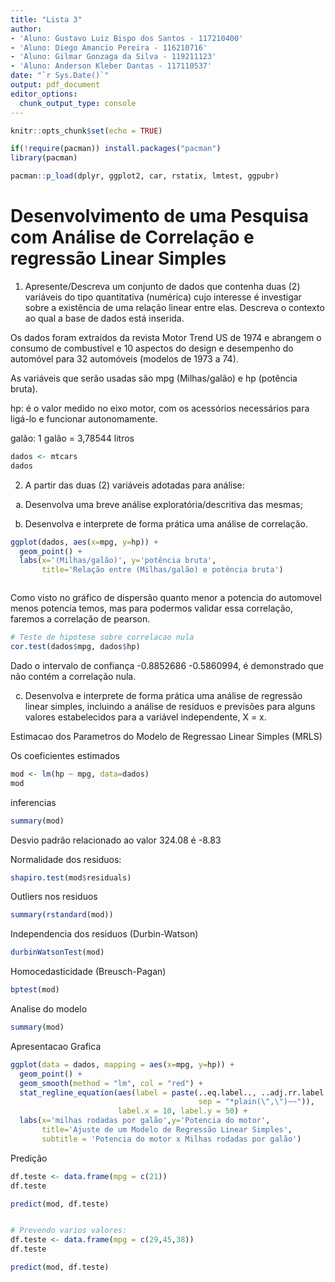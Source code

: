 ```yaml
---
title: "Lista 3"
author: 
- 'Aluno: Gustavo Luiz Bispo dos Santos - 117210400'
- 'Aluno: Diego Amancio Pereira - 116210716'
- 'Aluno: Gilmar Gonzaga da Silva - 119211123'
- 'Aluno: Anderson Kleber Dantas - 117110537'
date: "`r Sys.Date()`"
output: pdf_document
editor_options: 
  chunk_output_type: console
---
```


```r
knitr::opts_chunk$set(echo = TRUE)

if(!require(pacman)) install.packages("pacman")
library(pacman)

pacman::p_load(dplyr, ggplot2, car, rstatix, lmtest, ggpubr)

```

# Desenvolvimento de uma Pesquisa com Análise de Correlação e regressão Linear Simples

1) Apresente/Descreva um conjunto de dados que contenha duas (2) variáveis do tipo quantitativa (numérica) cujo interesse é investigar sobre a existência de uma relação linear entre elas. Descreva o contexto ao qual a base de dados está inserida.

Os dados foram extraídos da revista Motor Trend US de 1974 e abrangem o consumo de combustível e 10 aspectos do design e desempenho do automóvel para 32 automóveis (modelos de 1973 a 74).

As variáveis que serão usadas são mpg (Milhas/galão) e hp (potência bruta).

hp:  é o valor medido no eixo motor, com os acessórios necessários para ligá-lo e funcionar autonomamente. 

galão: 1 galão  = 3,78544 litros

```r
dados <- mtcars
dados
```

2) A partir das duas (2) variáveis adotadas para análise:

a) Desenvolva uma breve análise exploratória/descritiva das mesmas;

b) Desenvolva e interprete de forma prática uma análise de correlação.

```r
 

ggplot(dados, aes(x=mpg, y=hp)) +
  geom_point() +
  labs(x='(Milhas/galão)', y='potência bruta', 
       title='Relação entre (Milhas/galão) e potência bruta')



```

Como visto no gráfico de dispersão quanto menor a potencia do automovel menos potencia temos, mas para podermos validar essa correlação, faremos a correlação de pearson.

```r

# Teste de hipotese sobre correlacao nula
cor.test(dados$mpg, dados$hp)

```

Dado o intervalo de confiança -0.8852686 -0.5860994, é demonstrado que não contém a correlação nula.

c) Desenvolva e interprete de forma prática uma análise de regressão linear simples,
incluindo a análise de resíduos e previsões para alguns valores estabelecidos para a
variável independente, X = x.

Estimacao dos Parametros do Modelo de Regressao Linear Simples (MRLS) 

Os coeficientes estimados
```r



mod <- lm(hp ~ mpg, data=dados)
mod

```

inferencias

```r
summary(mod)

```

Desvio padrão relacionado ao valor  324.08 é  -8.83

Normalidade dos residuos:

```r

shapiro.test(mod$residuals)

```

Outliers nos residuos

```r


summary(rstandard(mod))

```

Independencia dos residuos (Durbin-Watson)

```r

durbinWatsonTest(mod)

```

Homocedasticidade (Breusch-Pagan)

```r

bptest(mod)

```

Analise do modelo

```r

summary(mod)

```

Apresentacao Grafica
 
```r

ggplot(data = dados, mapping = aes(x=mpg, y=hp)) +
  geom_point() +
  geom_smooth(method = "lm", col = "red") +
  stat_regline_equation(aes(label = paste(..eq.label.., ..adj.rr.label..,
                                          sep = "*plain(\",\")~~")),
                        label.x = 10, label.y = 50) +
  labs(x='milhas rodadas por galão',y='Potencia do motor',
       title='Ajuste de um Modelo de Regressão Linear Simples',
       subtitle = 'Potencia do motor x Milhas rodadas por galão')

```

Predição

```r

df.teste <- data.frame(mpg = c(21))
df.teste

predict(mod, df.teste)


# Prevendo varios valores:
df.teste <- data.frame(mpg = c(29,45,38))
df.teste

predict(mod, df.teste)



```